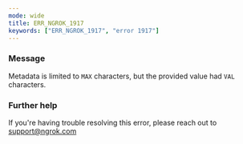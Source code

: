 ```yaml
---
mode: wide
title: ERR_NGROK_1917
keywords: ["ERR_NGROK_1917", "error 1917"]
---
```


### Message

Metadata is limited to `MAX` characters, but the provided value had `VAL` characters.

### Further help

If you're having trouble resolving this error, please reach out to [support@ngrok.com](mailto:support@ngrok.com?subject=Help%20with%20ERR_NGROK_1917)
